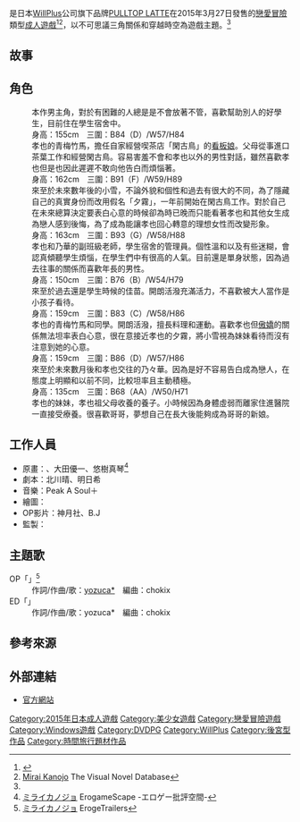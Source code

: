 {{Infobox animanga/Headerofja
|title= 未來女友
|image= ミライカノジョ.jpg
|size= 280px
|caption= 遊戲封面圖
|japanese= ミライカノジョ
|english= 
|kana= みらいかのじょ
|romaji= Mirai Kanojo
|genre= [[戀愛喜劇|戀愛喜劇]]、[[后宮型作品|后宮]]
}}
{{Infobox animanga/Game
|標題=
|類型=[[戀愛冒險|戀愛冒險]]
|使用平台=Windows Vista/7/8/8.1
|遊戲引擎=
|開發團隊=PULLTOP LATTE
|代理商=PULLTOP LATTE（PC）<br />AICHERRY（[[DVDPG|DVDPG]]）
|製作人=
|監製=さえきそれなり
|腳本=北川晴、明日希
|人物設定=あにぃ、大田優一、悠樹真琴
|音樂=Peak A Soul＋
|遊戲人數=1
|發售日=2015年3月27日（PC）<br />2020年2月13日（DVDPG）
|對象年齡=18禁
|結局數=4
}}
{{Infobox animanga/Footerofja}}
{{vgname|未來女友|ja=ミライカノジョ}}是日本[[WillPlus|WillPlus]]公司旗下品牌[[PULLTOP|PULLTOP LATTE]]在2015年3月27日發售的[[戀愛冒險|戀愛冒險]]類型[[日本成人遊戲|成人遊戲]]<ref name="Getchu">{{cite web|url=http://www.getchu.com/soft.phtml?id=839097|script-title=ja:ミライカノジョ 初回限定版|publisher=Getchu.com|language=ja|accessdate=2020-09-22|archive-date=2016-04-07|archive-url=https://web.archive.org/web/20160407081158/http://www.getchu.com/soft.phtml?id=839097|dead-url=no}}</ref><ref>[https://vndb.org/v16397 Mirai Kanojo] {{Wayback|url=https://vndb.org/v16397 |date=20161208231012 }}The Visual Novel Database{{en}}</ref>，以不可思議三角關係和穿越時空為遊戲主題。<ref name="Getchu"/>

==故事==

==角色==
;{{nihongo|津井孝也|津々井孝也}}
:本作男主角，對於有困難的人總是是不會放著不管，喜歡幫助別人的好學生，目前住在學生宿舍中。
;{{nihongo|垣屋小雪|垣屋 小雪 （かきや こゆき）|聲：Chai <ref name="Getchu"/>}}
:身高：155cm　三圍：B84（D）/W57/H84
:孝也的青梅竹馬，擔任自家經營喫茶店「閑古鳥」的[[看板娘|看板娘]]。父母從事進口茶葉工作和經營閑古鳥。容易害羞不會和孝也以外的男性對話，雖然喜歡孝也但是也因此遲遲不敢向他告白而煩惱著。
;{{nihongo|夕霧|夕霧 （ゆうぎり）|聲：Chai<ref name="Getchu"/>}}
:身高：162cm　三圍：B91（F）/W59/H89
:來至於未來數年後的小雪，不論外貌和個性和過去有很大的不同，為了隱藏自己的真實身份而改用假名「夕霧」，一年前開始在閑古鳥工作。對於自己在未來總算決定要表白心意的時候卻為時已晚而只能看著孝也和其他女生成為戀人感到後悔，為了成為能讓孝也回心轉意的理想女性而改變形象。
;{{nihongo|籐野佳苗|籐野 佳苗 （とうの かなえ）|聲：{{tsl|ja|雪村とあ}}<ref name="Getchu"/>}}
:身高：163cm　三圍：B93（G）/W58/H88
:孝也和乃華的副班級老師，學生宿舍的管理員。個性溫和以及有些迷糊，會認真傾聽學生煩惱，在學生們中有很高的人氣。目前還是單身狀態，因為過去往事的關係而喜歡年長的男性。
;{{nihongo|籐野佳苗|籐野 佳苗 （とうの かなえ）|聲：{{lang|ja|雪村とあ}}<ref name="Getchu"/>}}
:身高：150cm　三圍：B76（B）/W54/H79
:來至於過去還是學生時候的佳苗。開朗活潑充滿活力，不喜歡被大人當作是小孩子看待。
;{{nihongo|瀬名乃華|瀬名 乃々華 （せな ののか）|聲：{{tsl|ja|月野きいろ}}<ref name="Getchu"/>}}
:身高：159cm　三圍：B83（C）/W58/H86
:孝也的青梅竹馬和同學。開朗活潑，擅長料理和運動。喜歡孝也但[[傲嬌|傲嬌]]的關係無法坦率表白心意，很在意接近孝也的夕霧，將小雪視為妹妹看待而沒有注意到她的心意。
;{{nihongo|瀬名乃華|瀬名 乃々華 （せな ののか）|聲：{{lang|ja|月野きいろ}}<ref name="Getchu"/>}}
:身高：159cm　三圍：B86（D）/W57/H86
:來至於未來數月後和孝也交往的乃々華。因為是好不容易告白成為戀人，在態度上明顯和以前不同，比較坦率且主動積極。
;{{nihongo|豊多唯月|豊多 唯月 （とよた ゆづき）|聲：{{tsl|ja|真宮ゆず}}<ref name="Getchu"/>}}
:身高：135cm　三圍：B68（AA）/W50/H71
:孝也的妹妹，孝也祖父母收養的養子。小時候因為身體虛弱而離家住進醫院一直接受療養。很喜歡哥哥，夢想自己在長大後能夠成為哥哥的新娘。

==工作人員==
*原畫：{{lang|ja|あにぃ}}、大田優一、悠樹真琴<ref>[http://erogamescape.dyndns.org/~ap2/ero/toukei_kaiseki/game.php?game=21372 ミライカノジョ] {{Wayback|url=http://erogamescape.dyndns.org/~ap2/ero/toukei_kaiseki/game.php?game=21372 |date=20160315071600 }}ErogameScape -エロゲー批評空間-{{ja}}</ref>
*劇本：北川晴、明日希
*音樂：Peak A Soul＋
*繪圖：{{lang|ja|Rけん}}
*OP影片：神月社、B.J
*監製：{{lang|ja|さえきそれなり}}

==主題歌==
;OP「{{lang|ja|スーハーシミュレーション}}」<ref>[http://erogetrailers.com/soft/13000 ミライカノジョ] {{Wayback|url=http://erogetrailers.com/soft/13000 |date=20160310000143 }}ErogeTrailers{{ja}}</ref>
:作詞/作曲/歌：[[yozuca*|yozuca*]]　編曲：chokix
;ED「{{lang|ja|ハッピーデイト}}」
:作詞/作曲/歌：yozuca*　編曲：chokix

==參考來源==
<references />

==外部連結==
*[http://pulltop-latte.jp/PL03/ 官方網站] {{Wayback|url=http://pulltop-latte.jp/PL03/ |date=20190916193613 }}{{ja}}

{{PULLTOP}}

{{DEFAULTSORT:Mirai Kanojo}}
[[Category:2015年日本成人遊戲|Category:2015年日本成人遊戲]]
[[Category:美少女遊戲|Category:美少女遊戲]]
[[Category:戀愛冒險遊戲|Category:戀愛冒險遊戲]]
[[Category:Windows遊戲|Category:Windows遊戲]]
[[Category:DVDPG|Category:DVDPG]]
[[Category:WillPlus|Category:WillPlus]]
[[Category:後宮型作品|Category:後宮型作品]]
[[Category:時間旅行題材作品|Category:時間旅行題材作品]]